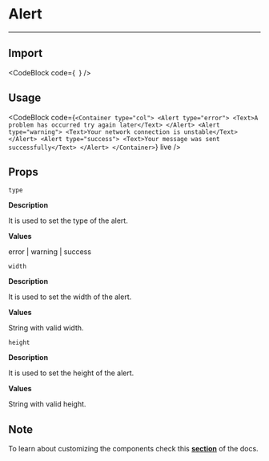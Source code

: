 
# Alert

---

## Import

<CodeBlock
    code={`
	`}
/>

## Usage

<CodeBlock
    code={`
<Container type="col">
	<Alert type="error">
		<Text>A problem has occurred try again later</Text>
	</Alert>
	<Alert type="warning">
		<Text>Your network connection is unstable</Text>
	</Alert>
	<Alert type="success">
		<Text>Your message was sent successfully</Text>
	</Alert>
</Container>
	`}
    live
/>

## Props

`type`

**Description**

It is used to set the type of the alert.

**Values**

error | warning | success

`width`

**Description**

It is used to set the width of the alert.

**Values**

String with valid width.

`height`

**Description**

It is used to set the height of the alert.

**Values**

String with valid height.

## Note

To learn about customizing the components check this **[section](/docs/customizing-components)** of the docs.
